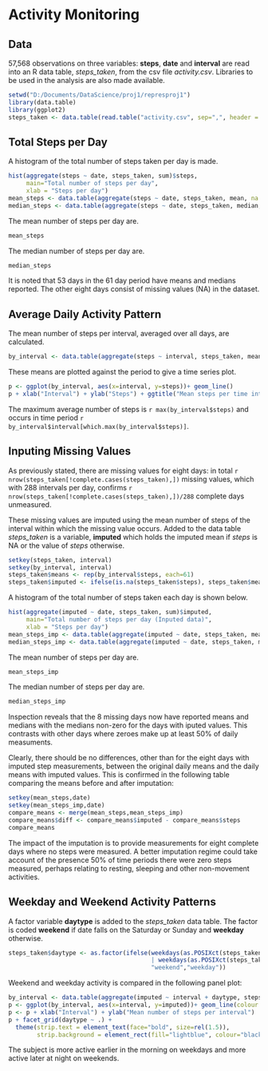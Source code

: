 # Activity Monitoring #

## Data ##

57,568 observations on three variables: **steps**, **date** and **interval** are read into an R data table, *steps_taken*, from the csv file *activity.csv*. Libraries to be used in the analysis are also made available.


```r
setwd("D:/Documents/DataScience/proj1/represproj1")
library(data.table)
library(ggplot2)
steps_taken <- data.table(read.table("activity.csv", sep=",", header = TRUE, na.strings = "NA"))
```

## Total Steps per Day ##

A histogram of the total number of steps taken per day is made. 

```r
hist(aggregate(steps ~ date, steps_taken, sum)$steps, 
     main="Total number of steps per day",
     xlab = "Steps per day")
mean_steps <- data.table(aggregate(steps ~ date, steps_taken, mean, na.rm=TRUE))
median_steps <- data.table(aggregate(steps ~ date, steps_taken, median, na.rm = TRUE))
```

The mean number of steps per day are.

```r
mean_steps
```

The median number of steps per day are.

```r
median_steps
```

It is noted that 53 days in the 61 day period have means and medians reported. The other eight days consist of missing values (NA) in the dataset.

## Average Daily Activity Pattern ##

The mean number of steps per interval, averaged over all days, are calculated.

```r
by_interval <- data.table(aggregate(steps ~ interval, steps_taken, mean, na.rm=TRUE))
```

These means are plotted against the period to give a time series plot.

```r
p <- ggplot(by_interval, aes(x=interval, y=steps))+ geom_line()
p + xlab("Interval") + ylab("Steps") + ggtitle("Mean steps per time interval")
```

The maximum average number of steps is `r max(by_interval$steps)` and occurs in time period `r by_interval$interval[which.max(by_interval$steps)]`.

## Inputing Missing Values ##

As previously stated, there are missing values for eight days: in total  `r nrow(steps_taken[!complete.cases(steps_taken),])` missing values, which with 288 intervals per day, confirms `r nrow(steps_taken[!complete.cases(steps_taken),])/288` complete days unmeasured.

These missing values are imputed using the mean number of steps of the interval within which the missing value occurs. Added to the data table *steps_taken* is a variable, **imputed** which holds the imputed mean if *steps* is NA or the value of *steps* otherwise.

```r
setkey(steps_taken, interval)
setkey(by_interval, interval)
steps_taken$means <- rep(by_interval$steps, each=61)
steps_taken$imputed <- ifelse(is.na(steps_taken$steps), steps_taken$means, steps_taken$steps)
```

A histogram of the total number of steps taken each day is shown below.

```r
hist(aggregate(imputed ~ date, steps_taken, sum)$imputed, 
     main="Total number of steps per day (Inputed data)",
     xlab = "Steps per day")
mean_steps_imp <- data.table(aggregate(imputed ~ date, steps_taken, mean, na.rm=TRUE))
median_steps_imp <- data.table(aggregate(imputed ~ date, steps_taken, median, na.rm = TRUE))
```
The mean number of steps per day are.

```r
mean_steps_imp
```

The median number of steps per day are.

```r
median_steps_imp
```

Inspection reveals that the 8 missing days now have reported means and medians with the medians non-zero for the days with iputed values. This contrasts with other days where zeroes make up at least 50% of daily measuments.

Clearly, there should be no differences, other than for the eight days with imputed step measurements, between the original daily means and the daily means with imputed values. This is confirmed in the following table comparing the means before and after imputation:

```r
setkey(mean_steps,date)
setkey(mean_steps_imp,date)
compare_means <- merge(mean_steps,mean_steps_imp)
compare_means$diff <- compare_means$imputed - compare_means$steps
compare_means
```

The impact of the imputation is to provide measurements for eight complete days where no steps were measured. A better imputation regime could take account of the presence 50% of time periods there were zero steps measured, perhaps relating to resting, sleeping and other non-movement activities.

## Weekday and Weekend Activity Patterns ##

A factor variable **daytype** is added to the *steps_taken* data table. The factor is coded **weekend** if date falls on the Saturday or Sunday and **weekday** otherwise.

```r
steps_taken$daytype <- as.factor(ifelse(weekdays(as.POSIXct(steps_taken$date))=="Saturday" 
                                        | weekdays(as.POSIXct(steps_taken$date))=="Sunday",
                                        "weekend","weekday"))
```

Weekend and weekday activity is compared in the following panel plot:

```r
by_interval <- data.table(aggregate(imputed ~ interval + daytype, steps_taken, mean, na.rm=TRUE))
p <- ggplot(by_interval, aes(x=interval, y=imputed))+ geom_line(colour = "blue")
p <- p + xlab("Interval") + ylab("Mean number of steps per interval") 
p + facet_grid(daytype ~ .) +
  theme(strip.text = element_text(face="bold", size=rel(1.5)),
        strip.background = element_rect(fill="lightblue", colour="black", size=1))
```

The subject is more active earlier in the morning on weekdays and more active later at night on weekends.